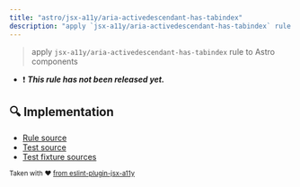 ```yaml
---
title: "astro/jsx-a11y/aria-activedescendant-has-tabindex"
description: "apply `jsx-a11y/aria-activedescendant-has-tabindex` rule to Astro components"
---
```


> apply `jsx-a11y/aria-activedescendant-has-tabindex` rule to Astro components

- ❗ <badge text="This rule has not been released yet." vertical="middle" type="error"> **_This rule has not been released yet._** </badge>



## 🔍 Implementation

- [Rule source](https://github.com/ota-meshi/eslint-plugin-astro/blob/main/src/rules/jsx-a11y/aria-activedescendant-has-tabindex.ts)
- [Test source](https://github.com/ota-meshi/eslint-plugin-astro/blob/main/tests/src/rules/jsx-a11y/aria-activedescendant-has-tabindex.ts)
- [Test fixture sources](https://github.com/ota-meshi/eslint-plugin-astro/tree/main/tests/fixtures/rules/jsx-a11y/aria-activedescendant-has-tabindex)

<sup>Taken with ❤️ [from eslint-plugin-jsx-a11y](https://github.com/jsx-eslint/eslint-plugin-jsx-a11y/tree/HEAD/docs/rules/aria-activedescendant-has-tabindex.md)</sup>
